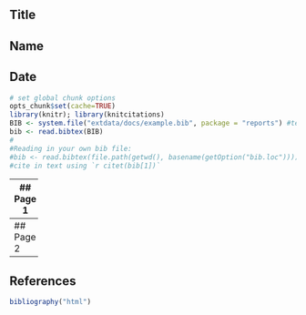 ## Title
## Name
## Date
```{r setup, include=FALSE}
# set global chunk options
opts_chunk$set(cache=TRUE)
library(knitr); library(knitcitations)
BIB <- system.file("extdata/docs/example.bib", package = "reports") #test .bib
bib <- read.bibtex(BIB)
#
#Reading in your own bib file:
#bib <- read.bibtex(file.path(getwd(), basename(getOption("bib.loc"))))
#cite in text using `r citet(bib[1])`
```
------
## Page 1

`r citet(bib[1])`    

------
## Page 2
       

------
## References
```{r, echo=FALSE, results='asis'}
bibliography("html") 
```

